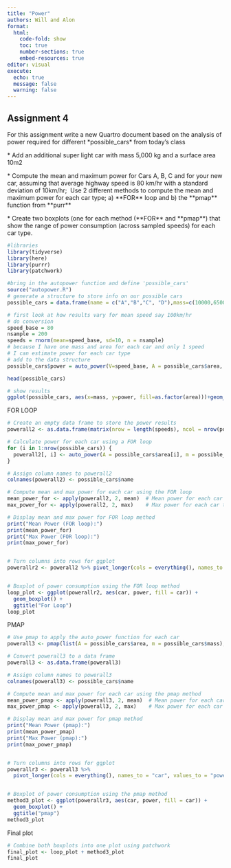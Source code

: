 ```yaml
---
title: "Power"
authors: Will and Alon
format: 
  html:
    code-fold: show
    toc: true
    number-sections: true
    embed-resources: true
editor: visual
execute:
  echo: true
  message: false
  warning: false
---
```


## Assignment 4

For this assignment write a new Quartro document based on the analysis of power required for different \*possible_cars\* from today's class

\* Add an additional super light car with mass 5,000 kg and a surface area 10m2

\* Compute the mean and maximum power for Cars A, B, C and for your new car, assuming that average highway speed is 80 km/hr with a standard deviation of 10km/hr;  Use 2 different methods to compute the mean and maximum power for each car type; a) \*\*FOR\*\* loop and b) the \*\*pmap\*\* function from \*\*purr\*\*

\* Create two boxplots (one for each method (\*\*FOR\*\* and \*\*pmap\*\*) that show the range of power consumption (across sampled speeds) for each car type.

```r
#libraries
library(tidyverse)
library(here)
library(purrr)
library(patchwork)
```

```r
#bring in the autopower function and define 'possible_cars'
source("autopower.R")
# generate a structure to store info on our possible cars
possible_cars = data.frame(name = c("A","B","C", "D"),mass=c(10000,65000,38000,5000), area = c(22,30,22,10))

# first look at how results vary for mean speed say 100km/hr
# do conversion
speed_base = 80 
nsample = 200
speeds = rnorm(mean=speed_base, sd=10, n = nsample)
# because I have one mass and area for each car and only 1 speed
# I can estimate power for each car type
# add to the data structure
possible_cars$power = auto_power(V=speed_base, A = possible_cars$area, m=possible_cars$mass)

head(possible_cars)

# show results                         
ggplot(possible_cars, aes(x=mass, y=power, fill=as.factor(area)))+geom_col()+labs(y="Power W", x="Mass (kg)", fill="Area (m2)")
```

FOR LOOP

```r
# Create an empty data frame to store the power results
powerall2 <- as.data.frame(matrix(nrow = length(speeds), ncol = nrow(possible_cars)))

# Calculate power for each car using a FOR loop
for (i in 1:nrow(possible_cars)) {
  powerall2[, i] <- auto_power(A = possible_cars$area[i], m = possible_cars$mass[i], V = speeds)
}

# Assign column names to powerall2
colnames(powerall2) <- possible_cars$name

# Compute mean and max power for each car using the FOR loop
mean_power_for <- apply(powerall2, 2, mean)  # Mean power for each car type
max_power_for <- apply(powerall2, 2, max)    # Max power for each car type

# Display mean and max power for FOR loop method
print("Mean Power (FOR loop):")
print(mean_power_for)
print("Max Power (FOR loop):")
print(max_power_for)


# Turn columns into rows for ggplot
powerallr2 <- powerall2 %>% pivot_longer(cols = everything(), names_to = "car", values_to = "power")


# Boxplot of power consumption using the FOR loop method
loop_plot <- ggplot(powerallr2, aes(car, power, fill = car)) + 
  geom_boxplot() + 
  ggtitle("For Loop")
loop_plot
```

PMAP

```r


# Use pmap to apply the auto_power function for each car
powerall3 <- pmap(list(A = possible_cars$area, m = possible_cars$mass), auto_power, V = speeds)

# Convert powerall3 to a data frame
powerall3 <- as.data.frame(powerall3)

# Assign column names to powerall3
colnames(powerall3) <- possible_cars$name

# Compute mean and max power for each car using the pmap method
mean_power_pmap <- apply(powerall3, 2, mean)  # Mean power for each car type
max_power_pmap <- apply(powerall3, 2, max)    # Max power for each car type

# Display mean and max power for pmap method
print("Mean Power (pmap):")
print(mean_power_pmap)
print("Max Power (pmap):")
print(max_power_pmap)


# Turn columns into rows for ggplot
powerallr3 <- powerall3 %>%
  pivot_longer(cols = everything(), names_to = "car", values_to = "power")


# Boxplot of power consumption using the pmap method
method3_plot <- ggplot(powerallr3, aes(car, power, fill = car)) + 
  geom_boxplot() + 
  ggtitle("pmap")
method3_plot


```

Final plot

```r
# Combine both boxplots into one plot using patchwork
final_plot <- loop_plot + method3_plot
final_plot
```
